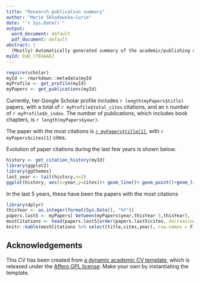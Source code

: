```yaml
---
title: "Research publication summary"
author: "Marie Skłodowska-Curie"
date: "`r Sys.Date()`"
output:
  word_document: default
  pdf_document: default
abstract: |
  (Mostly) Automatically generated summary of the academic/publishing curriculum.
myId: EmD_lTEAAAAJ
---
```


```r
require(scholar)
myId <- rmarkdown::metadata$myId
myProfile <- get_profile(myId)
myPapers <- get_publications(myId)

```

Currently, her Google Scholar profile includes `r length(myPapers$title)` papers, with a total of `r myProfile$total_cites` citations, and an `h` number of `r myProfile$h_index`. The number of publications, which includes book chapters, is `r length(myPapers$year)`.

The paper with the most citations is [`r myPapers$title[1]`](`r get_article_scholar_url(myId,myPapers$pubid[1])`), with `r myPapers$cites[1]` cites.

Evolution of paper citations during the last few years is shown below.

```r
history <- get_citation_history(myId)
library(ggplot2)
library(ggthemes)
last_year <- tail(history,n=2)
ggplot(history, aes(x=year,y=cites))+ geom_line()+ geom_point()+geom_line(data=last_year, aes(x=year,y=cites,color="Year so far"))+geom_point(data=last_year, aes(x=year,y=cites,color="Year so far"))+theme_tufte()
```

In the last 5 years, these have been the papers with the most citations

```r
library(dplyr)
thisYear <- as.integer(format(Sys.Date(), "%Y"))
papers.last5 <- myPapers[ between(myPapers$year,thisYear-5,thisYear), ]
mostCitations <- head(papers.last5[order(papers.last5$cites, decreasing = T),],5)
knitr::kable(mostCitations %>% select(title,cites,year), row.names = F)
```

## Acknowledgements

This CV has been created from [a dynamic academic CV template](https://github.com/JJ/dynamic-academic-cv-template), which is released under the [Affero GPL license](https://www.gnu.org/licenses/agpl-3.0.en.html). Make your own by instantiating the template.